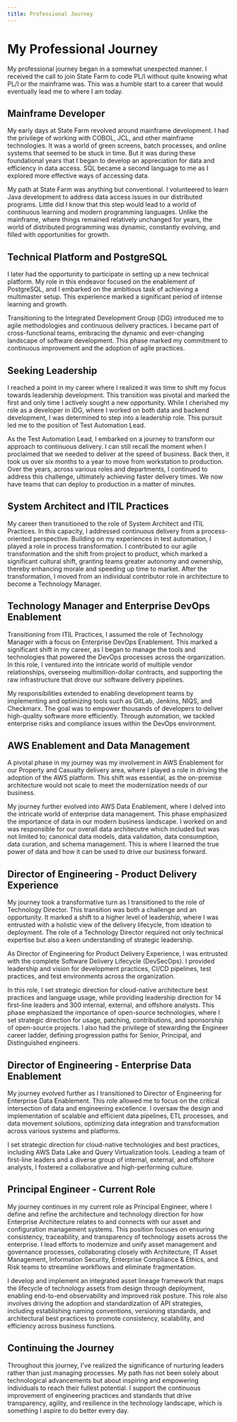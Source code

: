 ```yaml
---
title: Professional Journey
---
```

# My Professional Journey
My professional journey began in a somewhat unexpected manner. I received the call to join State Farm to code PL/I without quite knowing what PL/I or the mainframe was. This was a humble start to a career that would eventually lead me to where I am today.

## Mainframe Developer 
My early days at State Farm revolved around mainframe development. I had the privilege of working with COBOL, JCL, and other mainframe technologies. It was a world of green screens, batch processes, and online systems that seemed to be stuck in time. But it was during these foundational years that I began to develop an appreciation for data and efficiency in data access. SQL became a second language to me as I explored more effective ways of accessing data.

My path at State Farm was anything but conventional. I volunteered to learn Java development to address data access issues in our distributed programs. Little did I know that this step would lead to a world of continuous learning and modern programming languages. Unlike the mainframe, where things remained relatively unchanged for years, the world of distributed programming was dynamic, constantly evolving, and filled with opportunities for growth.

## Technical Platform and PostgreSQL
I later had the opportunity to participate in setting up a new technical platform. My role in this endeavor focused on the enablement of PostgreSQL, and I embarked on the ambitious task of achieving a multimaster setup. This experience marked a significant period of intense learning and growth.

Transitioning to the Integrated Development Group (iDG) introduced me to agile methodologies and continuous delivery practices. I became part of cross-functional teams, embracing the dynamic and ever-changing landscape of software development. This phase marked my commitment to continuous improvement and the adoption of agile practices.

## Seeking Leadership
I reached a point in my career where I realized it was time to shift my focus towards leadership development. This transition was pivotal and marked the first and only time I actively sought a new opportunity. While I cherished my role as a developer in iDG, where I worked on both data and backend development, I was determined to step into a leadership role. This pursuit led me to the position of Test Automation Lead.

As the Test Automation Lead, I embarked on a journey to transform our approach to continuous delivery. I can still recall the moment when I proclaimed that we needed to deliver at the speed of business. Back then, it took us over six months to a year to move from workstation to production. Over the years, across various roles and departments, I continued to address this challenge, ultimately achieving faster delivery times. We now have teams that can deploy to production in a matter of minutes.

## System Architect and ITIL Practices
My career then transitioned to the role of System Architect and ITIL Practices. In this capacity, I addressed continuous delivery from a process-oriented perspective. Building on my experiences in test automation, I played a role in process transformation. I contributed to our agile transformation and the shift from project to product, which marked a significant cultural shift, granting teams greater autonomy and ownership, thereby enhancing morale and speeding up time to market. After the transformation, I moved from an individual contributor role in architecture to become a Technology Manager.

## Technology Manager and Enterprise DevOps Enablement
Transitioning from ITIL Practices, I assumed the role of Technology Manager with a focus on Enterprise DevOps Enablement. This marked a significant shift in my career, as I began to manage the tools and technologies that powered the DevOps processes across the organization. In this role, I ventured into the intricate world of multiple vendor relationships, overseeing multimillion-dollar contracts, and supporting the raw infrastructure that drove our software delivery pipelines.

My responsibilities extended to enabling development teams by implementing and optimizing tools such as GitLab, Jenkins, NIQS, and Checkmarx. The goal was to empower thousands of developers to deliver high-quality software more efficiently. Through automation, we tackled enterprise risks and compliance issues within the DevOps environment.

## AWS Enablement and Data Management 
A pivotal phase in my journey was my involvement in AWS Enablement for our Property and Casualty delivery area, where I played a role in driving the adoption of the AWS platform. This shift was essential, as the on-premise architecture would not scale to meet the modernization needs of our business. 

My journey further evolved into AWS Data Enablement, where I delved into the intricate world of enterprise data management. This phase emphasized the importance of data in our modern business landscape. I worked on and was responsible for our overall data architecutre which included but was not limited to; canonical data models, data validation, data consumption, data curation, and schema management.  This is where I learned the true power of data and how it can be used to drive our business forward.

## Director of Engineering - Product Delivery Experience
My journey took a transformative turn as I transitioned to the role of Technology Director. This transition was both a challenge and an opportunity. It marked a shift to a higher level of leadership, where I was entrusted with a holistic view of the delivery lifecycle, from ideation to deployment. The role of a Technology Director required not only technical expertise but also a keen understanding of strategic leadership.

As Director of Engineering for Product Delivery Experience, I was entrusted with the complete Software Delivery Lifecycle (DevSecOps). I provided leadership and vision for development practices, CI/CD pipelines, test practices, and test environments across the organization.

In this role, I set strategic direction for cloud-native architecture best practices and language usage, while providing leadership direction for 14 first-line leaders and 300 internal, external, and offshore analysts. This phase emphasized the importance of open-source technologies, where I set strategic direction for usage, patching, contributions, and sponsorship of open-source projects. I also had the privilege of stewarding the Engineer career ladder, defining progression paths for Senior, Principal, and Distinguished engineers.

## Director of Engineering - Enterprise Data Enablement
My journey evolved further as I transitioned to Director of Engineering for Enterprise Data Enablement. This role allowed me to focus on the critical intersection of data and engineering excellence. I oversaw the design and implementation of scalable and efficient data pipelines, ETL processes, and data movement solutions, optimizing data integration and transformation across various systems and platforms.

I set strategic direction for cloud-native technologies and best practices, including AWS Data Lake and Query Virtualization tools. Leading a team of first-line leaders and a diverse group of internal, external, and offshore analysts, I fostered a collaborative and high-performing culture. 

## Principal Engineer - Current Role
My journey continues in my current role as Principal Engineer, where I define and refine the architecture and technology direction for how Enterprise Architecture relates to and connects with our asset and configuration management systems. This position focuses on ensuring consistency, traceability, and transparency of technology assets across the enterprise. I lead efforts to modernize and unify asset management and governance processes, collaborating closely with Architecture, IT Asset Management, Information Security, Enterprise Compliance & Ethics, and Risk teams to streamline workflows and eliminate fragmentation.

I develop and implement an integrated asset lineage framework that maps the lifecycle of technology assets from design through deployment, enabling end-to-end observability and improved risk posture. This role also involves driving the adoption and standardization of API strategies, including establishing naming conventions, versioning standards, and architectural best practices to promote consistency, scalability, and efficiency across business functions.

## Continuing the Journey

Throughout this journey, I've realized the significance of nurturing leaders rather than just managing processes. My path has not been solely about technological advancements but about inspiring and empowering individuals to reach their fullest potential. I support the continuous improvement of engineering practices and standards that drive transparency, agility, and resilience in the technology landscape, which is something I aspire to do better every day.